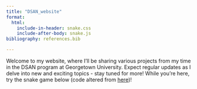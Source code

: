 ```yaml
---
title: "DSAN_website"
format: 
  html:
    include-in-header: snake.css
    include-after-body: snake.js
bibliography: references.bib

---
```


Welcome to my website, where I'll be sharing various projects from my time in the DSAN program at Georgetown University. Expect regular updates as I delve into new and exciting topics - stay tuned for more! While you're here, try the snake game below (code altered from [here](https://gist.github.com/straker/ff00b4b49669ad3dec890306d348adc4#file-snake-html-L52qua))!